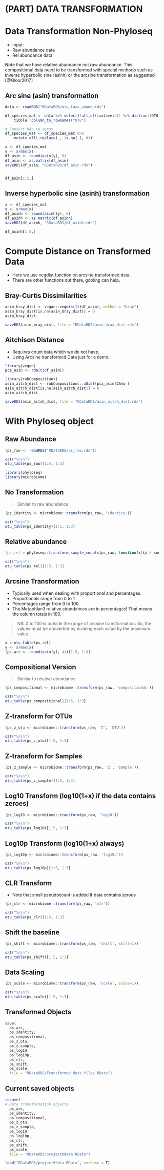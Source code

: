 # (PART) DATA TRANSFORMATION {-}

# Data Transformation Non-Phyloseq
- Input: 
 - Raw abundance data
 - Rel abundance data


Note that we have relative abundance not raw abundance. This compositional data need to be transformed with special methods such as inverse hyperbolic sine (asinh) or the arcsine transformation as suggested [@Gloor2017]

## Arc sine (asin) transformation

```r
data <- readRDS("RDataRDS/otu_taxa_abund.rds")

df_species_mat <- data %>% select(!all_of(taxlevels)) %>% distinct(OTU, .keep_all = T) %>% 
	tibble::column_to_rownames("OTU")

# Convert NAs to zeros
df_species_mat <- df_species_mat %>% 
	mutate_all(~replace(., is.na(.), 0))
```

```r

x <- df_species_mat
y <- x/max(x)
df_asin <- round(asin(y), 6)
df_asin <- as.matrix(df_asin)
saveRDS(df_asin, "RDataRDS/df_asin.rds")


df_asin[1:5,]

```

## Inverse hyperbolic sine (asinh) transformation

```r
x <- df_species_mat
y <- x/max(x)
df_asinh <- round(asinh(y), 6)
df_asinh <- as.matrix(df_asinh)
saveRDS(df_asinh, "RDataRDS/df_asinh.rds")

df_asinh[1:5,]

```

# Compute Distance on Transformed Data
- Here we use vegdist function on arcsine transformed data.
- There are other functions out there, gooling can help.

## Bray-Curtis Dissimilarities
```r
asin_bray_dist <- vegan::vegdist(t(df_asin), method = "bray")
asin_bray_dist[is.na(asin_bray_dist)] = 0
asin_bray_dist

saveRDS(asin_bray_dist, file = "RDataRDS/asin_bray_dist.rds")

```


## Aitchison Distance
- Requires count data which we do not have.
- Using Arcsine transformed Data just for a demo. 

```r
library(vegan)
pca_asin <- rda(t(df_asin))

library(robCompositions)
asin_aitch_dist <- robCompositions::aDist(pca_asin$CA$u )
asin_aitch_dist[is.na(asin_aitch_dist)] = 0
asin_aitch_dist

saveRDS(asin_aitch_dist, file = "RDataRDS/asin_aitch_dist.rds")

```

# With Phyloseq object

## Raw Abundance
```r
(ps_raw <- readRDS("RDataRDS/ps_raw.rds"))

cat("\n\n")
otu_table(ps_raw)[1:5, 1:3]

```
```r
library(phyloseq)
library(microbiome)
```


##  No Transformation
> Similar to raw abundance

```r
(ps_identity <- microbiome::transform(ps_raw, 'identity'))

cat("\n\n")
otu_table(ps_identity)[1:5, 1:3]

```

## Relative abundance
```r
(ps_rel = phyloseq::transform_sample_counts(ps_raw, function(x){x / sum(x)}))

cat("\n\n")
otu_table(ps_rel)[1:5, 1:3]

```

## Arcsine Transformation
- Typically used when dealing with proportional and percentages. 
- Proportionals range from 0 to 1
- Percentages range from 0 to 100
- The Metaphlan3 relative abundances are in percentages! That means the column totals in 100.

> NB: 0 to 100 is outside the range of arcsine transformation. So, the values must be converted by dividing each value by the maximum value.

```r
x = otu_table(ps_rel)
y <- x/max(x)
(ps_arc <- round(asin(y), 4))[1:5, 1:3]

```

## Compositional Version
> Similar to relative abundance

```r
(ps_compositional <- microbiome::transform(ps_raw, 'compositional'))

cat("\n\n")
otu_table(ps_compositional)[1:5, 1:3]

```

## Z-transform for OTUs

```r
(ps_z_otu <- microbiome::transform(ps_raw, 'Z', 'OTU'))

cat("\n\n")
otu_table(ps_z_otu)[1:5, 1:3]

```

## Z-transform for Samples

```r
(ps_z_sample <- microbiome::transform(ps_raw, 'Z', 'sample'))

cat("\n\n")
otu_table(ps_z_sample)[1:5, 1:3]

```

## Log10 Transform (log10(1+x) if the data contains zeroes)


```r
(ps_log10 <- microbiome::transform(ps_raw, 'log10'))

cat("\n\n")
otu_table(ps_log10)[1:5, 1:3]


```

## Log10p Transform (log10(1+x) always)

```r
(ps_log10p <- microbiome::transform(ps_raw, 'log10p'))

cat("\n\n")
otu_table(ps_log10p)[1:5, 1:3]

```

## CLR Transform

- Note that small pseudocount is added if data contains zeroes
```r
(ps_clr <- microbiome::transform(ps_raw, 'clr'))

cat("\n\n")
otu_table(ps_clr)[1:5, 1:3]

```


## Shift the baseline

```r
(ps_shift <- microbiome::transform(ps_raw, 'shift', shift=1))

cat("\n\n")
otu_table(ps_shift)[1:5, 1:3]

```

## Data Scaling

```r
(ps_scale <- microbiome::transform(ps_raw, 'scale', scale=1))

cat("\n\n")
otu_table(ps_scale)[1:5, 1:3]

```

## Transformed Objects
```r
save(
  ps_arc, 
  ps_identity, 
  ps_compositional, 
  ps_z_otu, 
  ps_z_sample, 
  ps_log10, 
  ps_log10p, 
  ps_clr, 
  ps_shift, 
  ps_scale, 
  file = "RDataRDS/Transformed_data_files.RData")

```

## Current saved objects
```r
resave(
# Data transformation objects
  ps_arc, 
  ps_identity, 
  ps_compositional, 
  ps_z_otu, 
  ps_z_sample, 
  ps_log10, 
  ps_log10p, 
  ps_clr, 
  ps_shift, 
  ps_scale,
  file = "RDataRDS/project6data.RData")

load("RDataRDS/project6data.RData", verbose = T)

```
